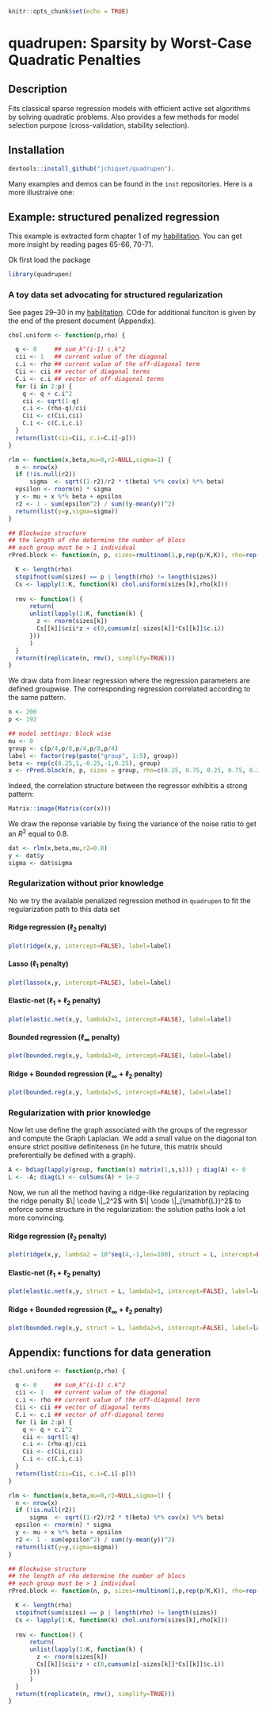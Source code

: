 ```r
knitr::opts_chunk$set(echo = TRUE)
```

# quadrupen: Sparsity by Worst-Case Quadratic Penalties

## Description

Fits classical sparse regression models with efficient active set
algorithms by solving quadratic problems. Also provides a few methods
for model selection purpose (cross-validation, stability selection).

## Installation

```r
devtools::install_github("jchiquet/quadrupen").
```

Many examples and demos can be found in the `inst` repositories.  Here is a more illustraive one: 

## Example: structured penalized regression

This example is extracted form chapter 1 of my [habilitation](https://tel.archives-ouvertes.fr/tel-01288976/). You can get more insight by reading pages 65-66, 70-71. 

Ok first load the package

```r
library(quadrupen)
```

### A toy data set advocating for structured regularization

See pages 29--30 in my [habilitation](https://tel.archives-ouvertes.fr/tel-01288976/). COde for additional funciton is given by the end of the present document (Appendix).

```r
chol.uniform <- function(p,rho) {

  q <- 0     ## sum_k^(i-1) c.k^2
  cii <- 1   ## current value of the diagonal
  c.i <- rho ## current value of the off-diagonal term
  Cii <- cii ## vector of diagonal terms
  C.i <- c.i ## vector of off-diagonal terms
  for (i in 2:p) {
    q <- q + c.i^2
    cii <- sqrt(1-q)
    c.i <- (rho-q)/cii
    Cii <- c(Cii,cii)
    C.i <- c(C.i,c.i)
  }
  return(list(cii=Cii, c.i=C.i[-p]))
}

rlm <- function(x,beta,mu=0,r2=NULL,sigma=1) {
  n <- nrow(x)
  if (!is.null(r2))
      sigma  <- sqrt((1-r2)/r2 * t(beta) %*% cov(x) %*% beta)
  epsilon <- rnorm(n) * sigma
  y <- mu + x %*% beta + epsilon
  r2 <- 1 - sum(epsilon^2) / sum((y-mean(y))^2)
  return(list(y=y,sigma=sigma))
}

## Blockwise structure
## the length of rho determine the number of blocs
## each group must be > 1 individual
rPred.block <- function(n, p, sizes=rmultinom(1,p,rep(p/K,K)), rho=rep(0.75,4)) {

  K <- length(rho)
  stopifnot(sum(sizes) == p | length(rho) != length(sizes))
  Cs <- lapply(1:K, function(k) chol.uniform(sizes[k],rho[k]))
  
  rmv <- function() {
      return(
      unlist(lapply(1:K, function(k) {
        z <- rnorm(sizes[k])
        Cs[[k]]$cii*z + c(0,cumsum(z[-sizes[k]]*Cs[[k]]$c.i))
      }))
      )
  }
  return(t(replicate(n, rmv(), simplify=TRUE)))
}
```

We draw data from linear regression where the regression parameters are defined groupwise. The corresponding regression correlated according to the same pattern.
```r
n <- 200
p <- 192

## model settings: block wise
mu <- 0
group <- c(p/4,p/8,p/4,p/8,p/4)
label <- factor(rep(paste("group", 1:5), group))
beta <- rep(c(0.25,1,-0.25,-1,0.25), group)
x <- rPred.block(n, p, sizes = group, rho=c(0.25, 0.75, 0.25, 0.75, 0.25))
```

Indeed, the correlation structure between the regressor exhibitis a strong pattern:
```r
Matrix::image(Matrix(cor(x)))
```

We draw the reponse variable by fixing the variance of the noise ratio to get an $R^2$ equal to $0.8$.
```r
dat <- rlm(x,beta,mu,r2=0.8)
y <- dat$y
sigma <- dat$sigma
```

### Regularization without prior knowledge

No we try the available penalized regression method in `quadrupen` to fit the regularization path to this data set

#### Ridge regression  ($\ell_2$ penalty)

```r
plot(ridge(x,y, intercept=FALSE), label=label)
```

#### Lasso  ($\ell_1$ penalty)

```r
plot(lasso(x,y, intercept=FALSE), label=label)
```

#### Elastic-net  ($\ell_1+\ell_2$ penalty)

```r
plot(elastic.net(x,y, lambda2=1, intercept=FALSE), label=label)
```

#### Bounded regression ($\ell_\infty$ penalty)

```r
plot(bounded.reg(x,y, lambda2=0, intercept=FALSE), label=label)
```

#### Ridge + Bounded regression ($\ell_\infty+\ell_2$ penalty)

```r
plot(bounded.reg(x,y, lambda2=5, intercept=FALSE), label=label)
```

### Regularization with prior knowledge

Now let use define the graph associated with the groups of the regressor and compute the Graph Laplacian. We add a small value on the diagonal ton ensure strict positive definiteness (in he future, this matrix should preferentially be defined with a graph).

```r
A <- bdiag(lapply(group, function(s) matrix(1,s,s))) ; diag(A) <- 0
L <- -A; diag(L) <- colSums(A) + 1e-2
```

Now, we run all the method having a ridge-like regularization by replacing the ridge penalty $\| \code \|_2^2$ with $\| \code \|_{\mathbf{L}}^2$ to enforce some structure in the regularization: the solution paths look a lot more convincing.

#### Ridge regression  ($\ell_2$ penalty)

```r
plot(ridge(x,y, lambda2 = 10^seq(4,-1,len=100), struct = L, intercept=FALSE), label=label)
```


#### Elastic-net  ($\ell_1+\ell_2$ penalty)

```r
plot(elastic.net(x,y, struct = L, lambda2=1, intercept=FALSE), label=label)
```

#### Ridge + Bounded regression ($\ell_\infty+\ell_2$ penalty)

```r
plot(bounded.reg(x,y, struct = L, lambda2=5, intercept=FALSE), label=label)
```

## Appendix: functions for data generation

```r
chol.uniform <- function(p,rho) {

  q <- 0     ## sum_k^(i-1) c.k^2
  cii <- 1   ## current value of the diagonal
  c.i <- rho ## current value of the off-diagonal term
  Cii <- cii ## vector of diagonal terms
  C.i <- c.i ## vector of off-diagonal terms
  for (i in 2:p) {
    q <- q + c.i^2
    cii <- sqrt(1-q)
    c.i <- (rho-q)/cii
    Cii <- c(Cii,cii)
    C.i <- c(C.i,c.i)
  }
  return(list(cii=Cii, c.i=C.i[-p]))
}

rlm <- function(x,beta,mu=0,r2=NULL,sigma=1) {
  n <- nrow(x)
  if (!is.null(r2))
      sigma  <- sqrt((1-r2)/r2 * t(beta) %*% cov(x) %*% beta)
  epsilon <- rnorm(n) * sigma
  y <- mu + x %*% beta + epsilon
  r2 <- 1 - sum(epsilon^2) / sum((y-mean(y))^2)
  return(list(y=y,sigma=sigma))
}

## Blockwise structure
## the length of rho determine the number of blocs
## each group must be > 1 individual
rPred.block <- function(n, p, sizes=rmultinom(1,p,rep(p/K,K)), rho=rep(0.75,4)) {

  K <- length(rho)
  stopifnot(sum(sizes) == p | length(rho) != length(sizes))
  Cs <- lapply(1:K, function(k) chol.uniform(sizes[k],rho[k]))
  
  rmv <- function() {
      return(
      unlist(lapply(1:K, function(k) {
        z <- rnorm(sizes[k])
        Cs[[k]]$cii*z + c(0,cumsum(z[-sizes[k]]*Cs[[k]]$c.i))
      }))
      )
  }
  return(t(replicate(n, rmv(), simplify=TRUE)))
}
```


